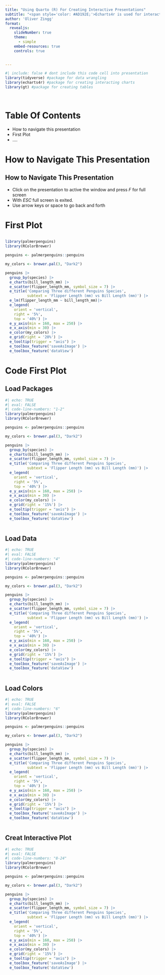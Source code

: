 ```yaml
---
title: "Using Quarto (R) For Creating Interactive Presentations"
subtitle: "<span style='color: #AD192E;'>Echarts4r is used for interactive plots</span>"
author: 'Oliver Zingg'
format: 
  revealjs: 
    slideNumber: true
    theme: 
      - simple
    embed-resources: true
    controls: true

    
---
```


```r
#| include: false # dont include this code cell into presentation
library(tidyverse) #package for data wrangling
library(echarts4r) #package for creating interacting charts
library(gt) #package for creating tables 




```
# Table Of Contents{.sb-turkis-red}
- How to navigate this presentation
- First Plot
- ....



# How to Navigate This Presentation {background-color="#AD192E"}

## How to Navigate This Presentation{.sb-turkis-red}

:::{.incremental .highlight-last}
- Click on the presentation to active the window and press *F* for full screen
- With *ESC* full screen is exited.
- Use arrow keys or space to go back and forth
:::


# First Plot{background-color="#19ad98"}

##


```r
library(palmerpenguins)
library(RColorBrewer)

penguins <- palmerpenguins::penguins

my_colors <- brewer.pal(3, "Dark2")

penguins |>
  group_by(species) |>
  e_charts(bill_length_mm) |>
  e_scatter(flipper_length_mm, symbol_size = 7) |>
  e_title('Comparing Three different Penguins Species', 
          subtext = 'Flipper Length (mm) vs Bill Length (mm)') |>
  e_lm(flipper_length_mm ~ bill_length_mm)|>
  e_legend(
    orient = 'vertical',
    right = '5%',
    top = '40%') |>
  e_y_axis(min = 160, max = 250) |>
  e_x_axis(min = 30) |>
  e_color(my_colors) |>
  e_grid(right = '20%') |>
  e_tooltip(trigger = "axis") |>
  e_toolbox_feature('saveAsImage') |>
  e_toolbox_feature('dataView') 


```


# Code First Plot {background-color="#AD192E"}

## Load Packages

```r
#| echo: TRUE
#| eval: FALSE
#| code-line-numbers: "1-2"
library(palmerpenguins)
library(RColorBrewer)

penguins <- palmerpenguins::penguins

my_colors <- brewer.pal(3, "Dark2")

penguins |>
  group_by(species) |>
  e_charts(bill_length_mm) |>
  e_scatter(flipper_length_mm, symbol_size = 7) |>
  e_title('Comparing Three different Penguins Species', 
          subtext = 'Flipper Length (mm) vs Bill Length (mm)') |>
  e_legend(
    orient = 'vertical',
    right = '5%',
    top = '40%') |>
  e_y_axis(min = 160, max = 250) |>
  e_x_axis(min = 30) |>
  e_color(my_colors) |>
  e_grid(right = '15%') |>
  e_tooltip(trigger = "axis") |>
  e_toolbox_feature('saveAsImage') |>
  e_toolbox_feature('dataView')
  

```



## Load Data

```r
#| echo: TRUE
#| eval: FALSE
#| code-line-numbers: "4"
library(palmerpenguins)
library(RColorBrewer)

penguins <- palmerpenguins::penguins

my_colors <- brewer.pal(3, "Dark2")

penguins |>
  group_by(species) |>
  e_charts(bill_length_mm) |>
  e_scatter(flipper_length_mm, symbol_size = 7) |>
  e_title('Comparing Three different Penguins Species', 
          subtext = 'Flipper Length (mm) vs Bill Length (mm)') |>
  e_legend(
    orient = 'vertical',
    right = '5%',
    top = '40%') |>
  e_y_axis(min = 160, max = 250) |>
  e_x_axis(min = 30) |>
  e_color(my_colors) |>
  e_grid(right = '15%') |>
  e_tooltip(trigger = "axis") |>
  e_toolbox_feature('saveAsImage') |>
  e_toolbox_feature('dataView')
  

```

## Load Colors

```r
#| echo: TRUE
#| eval: FALSE
#| code-line-numbers: "6"
library(palmerpenguins)
library(RColorBrewer)

penguins <- palmerpenguins::penguins

my_colors <- brewer.pal(3, "Dark2")

penguins |>
  group_by(species) |>
  e_charts(bill_length_mm) |>
  e_scatter(flipper_length_mm, symbol_size = 7) |>
  e_title('Comparing Three different Penguins Species', 
          subtext = 'Flipper Length (mm) vs Bill Length (mm)') |>
  e_legend(
    orient = 'vertical',
    right = '5%',
    top = '40%') |>
  e_y_axis(min = 160, max = 250) |>
  e_x_axis(min = 30) |>
  e_color(my_colors) |>
  e_grid(right = '15%') |>
  e_tooltip(trigger = "axis") |>
  e_toolbox_feature('saveAsImage') |>
  e_toolbox_feature('dataView')
  

```


## Creat Interactive Plot

```r
#| echo: TRUE
#| eval: FALSE
#| code-line-numbers: "8-24"
library(palmerpenguins)
library(RColorBrewer)

penguins <- palmerpenguins::penguins

my_colors <- brewer.pal(3, "Dark2")

penguins |>
  group_by(species) |>
  e_charts(bill_length_mm) |>
  e_scatter(flipper_length_mm, symbol_size = 7) |>
  e_title('Comparing Three different Penguins Species', 
          subtext = 'Flipper Length (mm) vs Bill Length (mm)') |>
  e_legend(
    orient = 'vertical',
    right = '5%',
    top = '40%') |>
  e_y_axis(min = 160, max = 250) |>
  e_x_axis(min = 30) |>
  e_color(my_colors) |>
  e_grid(right = '15%') |>
  e_tooltip(trigger = "axis") |>
  e_toolbox_feature('saveAsImage') |>
  e_toolbox_feature('dataView')
  

```


